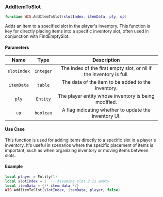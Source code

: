 ### AddItemToSlot

```lua
function WIS.AddItemToSlot(slotIndex, itemData, ply, up)
```

Adds an item to a specified slot in the player's inventory. This function is key for directly placing items into a specific inventory slot, often used in conjunction with FindEmptySlot.

#### Parameters
| Name            | Type          | Description                                                |
| :------------:  | :---------:   | :----------:                                                |
| `slotIndex`   | `integer`      | The index of the first empty slot, or nil if the inventory is full. |
|`itemData` |	`table` |	The data of the item to be added to the inventory. |
|`ply` |	`Entity` |	The player entity whose inventory is being modified. |
|`up` |	`boolean` |	A flag indicating whether to update the inventory UI. |

#### Use Case
This function is used for adding items directly to a specific slot in a player's inventory. It's useful in scenarios where the specific placement of items is important, such as when organizing inventory or moving items between slots.

#### Example
```lua
local player = Entity(1)
local slotIndex = 2  -- Assuming slot 2 is empty
local itemData = {/* item data */}
WIS.AddItemToSlot(slotIndex, itemData, player, false)